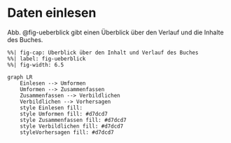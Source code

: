 # Daten einlesen



Abb. @fig-ueberblick gibt einen Überblick über den Verlauf und die Inhalte des Buches.

```mermaid
%%| fig-cap: Überblick über den Inhalt und Verlauf des Buches
%%| label: fig-ueberblick
%%| fig-width: 6.5

graph LR
    Einlesen --> Umformen
    Umformen --> Zusammenfassen
    Zusammenfassen --> Verbildlichen
    Verbildlichen --> Vorhersagen
    style Einlesen fill:
    style Umformen fill: #d7dcd7
    style Zusammenfassen fill: #d7dcd7
    style Verbildlichen fill: #d7dcd7
    styleVorhersagen fill: #d7dcd7
```


